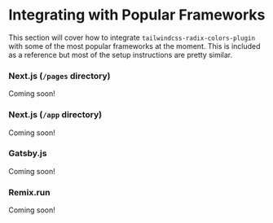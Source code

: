 # Integrating with Popular Frameworks

This section will cover how to integrate `tailwindcss-radix-colors-plugin` with some of the most popular frameworks at the moment. This is included as a reference but most of the setup instructions are pretty similar.

### Next.js (`/pages` directory)

Coming soon!

### Next.js (`/app` directory)

Coming soon!

### Gatsby.js

Coming soon!

### Remix.run

Coming soon!
